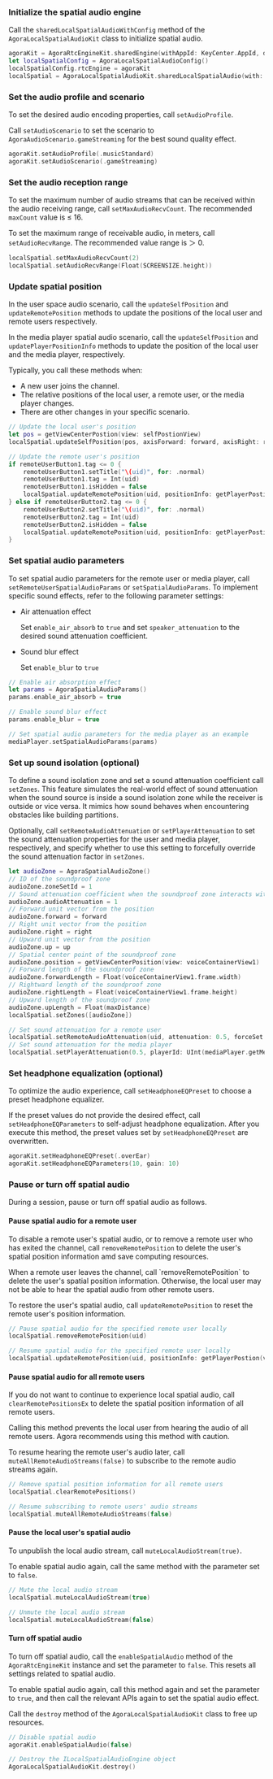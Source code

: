 ### Initialize the spatial audio engine

Call the `sharedLocalSpatialAudioWithConfig` method of the `AgoraLocalSpatialAudioKit` class to initialize spatial audio.

```swift
agoraKit = AgoraRtcEngineKit.sharedEngine(withAppId: KeyCenter.AppId, delegate: self)
let localSpatialConfig = AgoraLocalSpatialAudioConfig()
localSpatialConfig.rtcEngine = agoraKit
localSpatial = AgoraLocalSpatialAudioKit.sharedLocalSpatialAudio(with: localSpatialConfig)
```

### Set the audio profile and scenario


To set the desired audio encoding properties, call `setAudioProfile`.

Call `setAudioScenario` to set the scenario to `AgoraAudioScenario.gameStreaming` for the best sound quality effect.

```swift
agoraKit.setAudioProfile(.musicStandard)
agoraKit.setAudioScenario(.gameStreaming)
```

### Set the audio reception range

To set the maximum number of audio streams that can be received within the audio receiving range, call `setMaxAudioRecvCount`. The recommended `maxCount` value is ≤ 16.

To set the maximum range of receivable audio, in meters, call `setAudioRecvRange`. The recommended value range is ＞ 0.

```swift
localSpatial.setMaxAudioRecvCount(2)
localSpatial.setAudioRecvRange(Float(SCREENSIZE.height))
```

### Update spatial position
In the user space audio scenario, call the `updateSelfPosition` and `updateRemotePosition` methods to update the positions of the local user and remote users respectively.

In the media player spatial audio scenario, call the `updateSelfPosition` and `updatePlayerPositionInfo` methods to update the position of the local user and the media player, respectively.

Typically, you call these methods when:

- A new user joins the channel.
- The relative positions of the local user, a remote user, or the media player changes.
- There are other changes in your specific scenario.

```swift
// Update the local user's position
let pos = getViewCenterPostion(view: selfPostionView)
localSpatial.updateSelfPosition(pos, axisForward: forward, axisRight: right, axisUp: up)

// Update the remote user's position
if remoteUserButton1.tag <= 0 {
    remoteUserButton1.setTitle("\(uid)", for: .normal)
    remoteUserButton1.tag = Int(uid)
    remoteUserButton1.isHidden = false
    localSpatial.updateRemotePosition(uid, positionInfo: getPlayerPostion(view: remoteUserButton1))
} else if remoteUserButton2.tag <= 0 {
    remoteUserButton2.setTitle("\(uid)", for: .normal)
    remoteUserButton2.tag = Int(uid)
    remoteUserButton2.isHidden = false
    localSpatial.updateRemotePosition(uid, positionInfo: getPlayerPostion(view: remoteUserButton2))
}
```

### Set spatial audio parameters

To set spatial audio parameters for the remote user or media player, call `setRemoteUserSpatialAudioParams` or `setSpatialAudioParams`. To implement specific sound effects, refer to the following parameter settings:

- Air attenuation effect

  Set `enable_air_absorb` to `true` and set `speaker_attenuation` to the desired sound attenuation coefficient.

- Sound blur effect

  Set `enable_blur` to `true`

```swift
// Enable air absorption effect
let params = AgoraSpatialAudioParams()
params.enable_air_absorb = true

// Enable sound blur effect
params.enable_blur = true

// Set spatial audio parameters for the media player as an example
mediaPlayer.setSpatialAudioParams(params)
```

### Set up sound isolation (optional)

To define a sound isolation zone and set a sound attenuation coefficient call `setZones`. This feature simulates the real-world effect of sound attenuation when the sound source is inside a sound isolation zone while the receiver is outside or vice versa. It mimics how sound behaves when encountering obstacles like building partitions.

Optionally, call `setRemoteAudioAttenuation` or `setPlayerAttenuation` to set the sound attenuation properties for the user and media player, respectively, and specify whether to use this setting to forcefully override the sound attenuation factor in `setZones`.

```swift
let audioZone = AgoraSpatialAudioZone()
// ID of the soundproof zone
audioZone.zoneSetId = 1
// Sound attenuation coefficient when the soundproof zone interacts with the external environment
audioZone.audioAttenuation = 1
// Forward unit vector from the position
audioZone.forward = forward
// Right unit vector from the position
audioZone.right = right
// Upward unit vector from the position
audioZone.up = up
// Spatial center point of the soundproof zone
audioZone.position = getViewCenterPosition(view: voiceContainerView1)
// Forward length of the soundproof zone
audioZone.forwardLength = Float(voiceContainerView1.frame.width)
// Rightward length of the soundproof zone
audioZone.rightLength = Float(voiceContainerView1.frame.height)
// Upward length of the soundproof zone
audioZone.upLength = Float(maxDistance)
localSpatial.setZones([audioZone])

// Set sound attenuation for a remote user
localSpatial.setRemoteAudioAttenuation(uid, attenuation: 0.5, forceSet: false)
// Set sound attenuation for the media player
localSpatial.setPlayerAttenuation(0.5, playerId: UInt(mediaPlayer.getMediaPlayerId()), forceSet: false)
```

### Set headphone equalization (optional)

To optimize the audio experience, call `setHeadphoneEQPreset` to choose a preset headphone equalizer.

If the preset values do not provide the desired effect, call `setHeadphoneEQParameters` to self-adjust headphone equalization. After you execute this method, the preset values set by `setHeadphoneEQPreset` are overwritten.

```swift
agoraKit.setHeadphoneEQPreset(.overEar)
agoraKit.setHeadphoneEQParameters(10, gain: 10)
```

### Pause or turn off spatial audio

During a session, pause or turn off spatial audio as follows.

#### Pause spatial audio for a remote user
To disable a remote user's spatial audio, or to remove a remote user who has exited the channel, call `removeRemotePosition` to delete the user's spatial position information amd save computing resources.

<Admonition type="caution">
When a remote user leaves the channel, call `removeRemotePosition` to delete the user's spatial position information. Otherwise, the local user may not be able to hear the spatial audio from other remote users.
</Admonition>

To restore the user's spatial audio, call `updateRemotePosition` to reset the remote user's position information.

```swift
// Pause spatial audio for the specified remote user locally
localSpatial.removeRemotePosition(uid)

// Resume spatial audio for the specified remote user locally
localSpatial.updateRemotePosition(uid, positionInfo: getPlayerPostion(view: remoteLeftTv))

```

#### Pause spatial audio for all remote users

If you do not want to continue to experience local spatial audio, call `clearRemotePositionsEx` to delete the spatial position information of all remote users.

<Admonition type="caution">
Calling this method prevents the local user from hearing the audio of all remote users. Agora recommends using this method with caution.
</Admonition>

To resume hearing the remote user's audio later, call `muteAllRemoteAudioStreams(false)` to subscribe to the remote audio streams again.

```swift
// Remove spatial position information for all remote users
localSpatial.clearRemotePositions()

// Resume subscribing to remote users' audio streams
localSpatial.muteAllRemoteAudioStreams(false)
```

#### Pause the local user's spatial audio

To unpublish the local audio stream, call `muteLocalAudioStream(true)`.

To enable spatial audio again, call the same method with the parameter set to `false`.


```swift
// Mute the local audio stream
localSpatial.muteLocalAudioStream(true)

// Unmute the local audio stream
localSpatial.muteLocalAudioStream(false)
```

#### Turn off spatial audio

To turn off spatial audio, call the `enableSpatialAudio` method of the `AgoraRtcEngineKit` instance and set the parameter to `false`. This resets all settings related to spatial audio.

To enable spatial audio again, call this method again and set the parameter to `true`, and then call the relevant APIs again to set the spatial audio effect.

Call the `destroy` method of the `AgoraLocalSpatialAudioKit` class to free up resources.

```swift
// Disable spatial audio
agoraKit.enableSpatialAudio(false)

// Destroy the ILocalSpatialAudioEngine object
AgoraLocalSpatialAudioKit.destroy()
```

